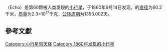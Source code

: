 {{Infobox Planet | discovery=yes | physical_characteristics = yes | bgcolour=#FFFFC0 |
 name=60 Echo
 | discoverer=[[詹姆斯·弗格森_(天文学家)|詹姆斯·弗格森]]
 | discovered=1860年9月14日
 | alt_names= 
 | mp_category=[[小行星带|小行星带]]
 | epoch=2006年12月31日 ([[儒略日|JD]] 2454100.5)
 | semimajor=358.145 [[Giga|G]][[metre|m]] (2.394 [[Astronomical_unit|AU]])
 | perihelion=292.951 Gm (1.958 AU)
 | aphelion=423.339 Gm (2.830 AU)
 | eccentricity=0.182
 | period=1353.002 [[day|d]] (3.70 [[Julian_year_(astronomy)|a]])
 | inclination=3.602[[degree_(angle)|°]]
 | asc_node=191.803°
 | arg_peri=270.477°
 | mean_anomaly=91.065°
 | avg_speed=19.09 km/[[second|s]]
 | dimensions=60.2 km
 | mass=2.3{{e|17}} [[kilogram|kg]]
 | density=2.78 ± 0.33 g/[[cubic_centimetre|cm³]]
 | surface_grav=0.0168 m/s²
 | escape_velocity=0.0318 km/s
 | rotation=1.05 d (25.2 h)
 | spectral_type=[[S-type_asteroid|S]]
 | abs_magnitude=8.21
 | albedo=0.254 <ref>{{cite web |url=http://www.psi.edu/pds/resource/albedo.html |title=存档副本 |accessdate=2007-02-18 |archive-date=2010-01-17 |archive-url=https://www.webcitation.org/5mqof7ROl?url=http://www.psi.edu/pds/resource/albedo.html |dead-url=no }}</ref>
 | single_temperature=~180 [[kelvin|K]]}}
'''{{BASEPAGENAME}}'''（Echo）是第60颗被人类发现的[[小行星|小行星]]，于1860年9月14日发现。{{BASEPAGENAME}}的[[直径|直径]]为60.2千米，[[质量|质量]]为2.3×10<sup>17</sup>千克，[[公转周期|公转周期]]为1353.002天。

== 參考文獻 ==

{{reflist}}
{{beltasteroid-stub}}

[[Category:小行星带天体|Category:小行星带天体]]
[[Category:1860年发现的小行星|Category:1860年发现的小行星]]